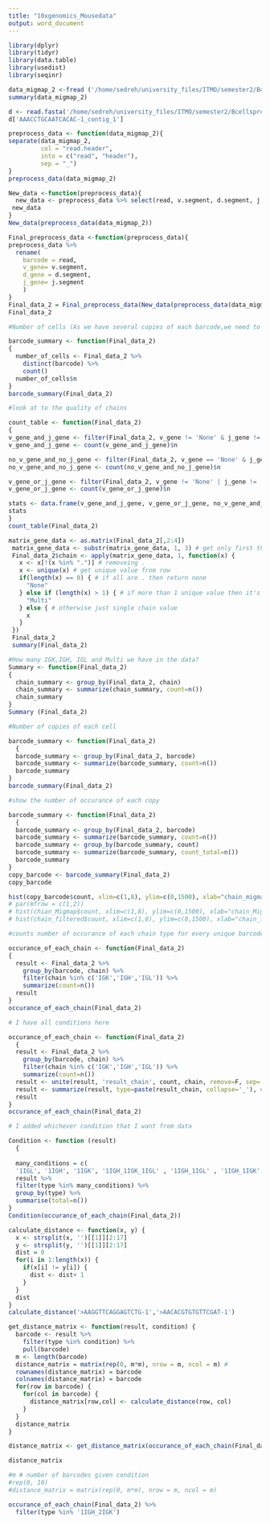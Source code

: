 ```yaml
---
title: "10xgenomics_Mousedata"
output: word_document
---
```


```r
library(dplyr)
library(tidyr)
library(data.table)
library(usedist)
library(seqinr)
```

```r
data_migmap_2 <-fread ('/home/sedreh/university_files/ITMO/semester2/Bcellsproject/midterm_fefence/mm2/result_mm2.csv', sep="\t", header=TRUE)
summary(data_migmap_2)
```
```r

d <- read.fasta('/home/sedreh/university_files/ITMO/semester2/Bcellsproject/midterm_fefence/mm2/mm2_filtered.fasta')
d['AAACCTGCAATCACAC-1_contig_1']

```

```r
preprocess_data <- function(data_migmap_2){
separate(data_migmap_2,
         col = "read.header",
         into = c("read", "header"),
         sep = "_")  
}
preprocess_data(data_migmap_2)
```


```r
New_data <-function(preprocess_data){
  new_data <- preprocess_data %>% select(read, v.segment, d.segment, j.segment)
 new_data 
}
New_data(preprocess_data(data_migmap_2))
```

```r
Final_preprocess_data <-function(preprocess_data){
preprocess_data %>% 
  rename(
    barcode = read,
    v_gene= v.segment,
    d_gene = d.segment,
    j_gene= j.segment
    )
}
Final_data_2 = Final_preprocess_data(New_data(preprocess_data(data_migmap_2)))
Final_data_2 
```


```r
#Number of cells (As we have several copies of each barcode,we need to count just one copy of unique barcoe)

barcode_summary <- function(Final_data_2)
{
  number_of_cells <- Final_data_2 %>% 
    distinct(barcode) %>% 
    count()
  number_of_cells$n 
}
barcode_summary(Final_data_2)
```

```r
#look at to the quality of chains

count_table <- function(Final_data_2)
{
v_gene_and_j_gene <- filter(Final_data_2, v_gene != 'None' & j_gene != 'None')
v_gene_and_j_gene <- count(v_gene_and_j_gene)$n

no_v_gene_and_no_j_gene <- filter(Final_data_2, v_gene == 'None' & j_gene == 'None')
no_v_gene_and_no_j_gene <- count(no_v_gene_and_no_j_gene)$n

v_gene_or_j_gene <- filter(Final_data_2, v_gene != 'None' | j_gene != 'None')
v_gene_or_j_gene <- count(v_gene_or_j_gene)$n

stats <- data.frame(v_gene_and_j_gene, v_gene_or_j_gene, no_v_gene_and_no_j_gene)
stats
}
count_table(Final_data_2)
```

```r
matrix_gene_data <- as.matrix(Final_data_2[,2:4])
 matrix_gene_data <- substr(matrix_gene_data, 1, 3) # get only first three characters
 Final_data_2$chain <- apply(matrix_gene_data, 1, function(x) {
   x <- x[!(x %in% ".")] # removeing . 
   x <- unique(x) # get unique value from row
   if(length(x) == 0) { # if all are . then return none
     "None"
   } else if (length(x) > 1) { # if more than 1 unique value then it's multi
     "Multi"
   } else { # otherwise just single chain value
     x
   }
 })
 Final_data_2
 summary(Final_data_2)
```

```r
#How many IGK,IGH, IGL and Multi we have in the data?
Summary <- function(Final_data_2)
{
  chain_summary <- group_by(Final_data_2, chain)
  chain_summary <- summarize(chain_summary, count=n()) 
  chain_summary
}
Summary (Final_data_2)
```

```r
#Number of copies of each cell

barcode_summary <- function(Final_data_2)
  {
  barcode_summary <- group_by(Final_data_2, barcode) 
  barcode_summary <- summarize(barcode_summary, count=n())
  barcode_summary
}
barcode_summary(Final_data_2)
```

```r
#show the number of occurance of each copy

barcode_summary <- function(Final_data_2)
  {
  barcode_summary <- group_by(Final_data_2, barcode) 
  barcode_summary <- summarize(barcode_summary, count=n())
  barcode_summary <- group_by(barcode_summary, count) 
  barcode_summary <- summarize(barcode_summary, count_total=n())
  barcode_summary
}
copy_barcode <- barcode_summary(Final_data_2)
copy_barcode
```

```r
hist(copy_barcode$count, xlim=c(1,8), ylim=c(0,1500), xlab="chain_migmap", ylab="count", col="green")
# par(mfrow = c(1,2))
# hist(chian_Migmap$count, xlim=c(1,8), ylim=c(0,1500), xlab="chain_Migmap", ylab="count", col="green")
# hist(chain_filtered$count, xlim=c(1,8), ylim=c(0,1500), xlab="chain_filtered", ylab="count", col="skyblue")
```

```r
#counts number of occurance of each chain type for every unique barcodehow 

occurance_of_each_chain <- function(Final_data_2)
{
  result <- Final_data_2 %>%
    group_by(barcode, chain) %>%
    filter(chain %in% c('IGK','IGH','IGL')) %>%
    summarize(count=n())
  result 
}
occurance_of_each_chain(Final_data_2)
```

```r
# I have all conditions here

occurance_of_each_chain <- function(Final_data_2)
  {
  result <- Final_data_2 %>%
    group_by(barcode, chain) %>%
    filter(chain %in% c('IGK','IGH','IGL')) %>%
    summarize(count=n())
  result <- unite(result, 'result_chain', count, chain, remove=F, sep='') 
  result <- summarize(result, type=paste(result_chain, collapse='_'), count=sum(count))
  result
}
occurance_of_each_chain(Final_data_2)
```

```r
# I added whichever condition that I want from data

Condition <- function (result)
  {
  
  many_conditions = c(
  '1IGL', '1IGH', '1IGK', '1IGH_1IGK_1IGL' , '1IGH_1IGL' , '1IGH_1IGK', '1IGH_2IGK', 'IGH_2IGL')
  result %>% 
  filter(type %in% many_conditions) %>% 
  group_by(type) %>% 
  summarise(total=n())
}
Condition(occurance_of_each_chain(Final_data_2))
```

```r
calculate_distance <- function(x, y) {
  x <- strsplit(x, '')[[1]][2:17]
  y <- strsplit(y, '')[[1]][2:17]
  dist = 0
  for(i in 1:length(x)) {
    if(x[i] != y[i]) {
      dist <- dist+ 1
    }
  }
  dist
}
calculate_distance('>AAGGTTCAGGAGTCTG-1','>AACACGTGTGTTCGAT-1')
```

```r
get_distance_matrix <- function(result, condition) {
  barcode <- result %>% 
    filter(type %in% condition) %>%
    pull(barcode)
  m <- length(barcode)
  distance_matrix = matrix(rep(0, m*m), nrow = m, ncol = m) #
  rownames(distance_matrix) = barcode
  colnames(distance_matrix) = barcode
  for(row in barcode) {
    for(col in barcode) {
      distance_matrix[row,col] <- calculate_distance(row, col)
    }
  }
  distance_matrix
}

distance_matrix <- get_distance_matrix(occurance_of_each_chain(Final_data_2), '1IGH_2IGK')
```

```r
distance_matrix
```
```r
#m # number of barcodes given condition
#rep(0, 10)
#distance_matrix = matrix(rep(0, m*m), nrow = m, ncol = m) 
```

```r
occurance_of_each_chain(Final_data_2) %>%
  filter(type %in% '1IGH_2IGK')
```


